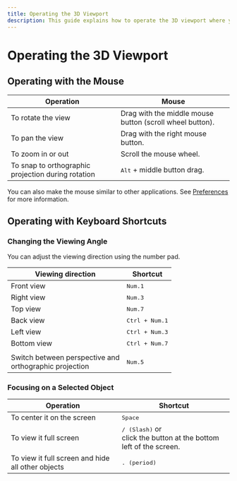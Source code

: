 ```yaml
---
title: Operating the 3D Viewport
description: This guide explains how to operate the 3D viewport where you draw sketches and create solids.
---
```


# Operating the 3D Viewport

## Operating with the Mouse

| Operation                                          | Mouse                                                    |
| -------------------------------------------------- | -------------------------------------------------------- |
| To rotate the view                                 | Drag with the middle mouse button (scroll wheel button). |
| To pan the view                                    | Drag with the right mouse button.                        |
| To zoom in or out                                  | Scroll the mouse wheel.                                  |
| To snap to orthographic projection during rotation | <kbd>Alt</kbd> + middle button drag.                     |


You can also make the mouse similar to other applications. See [Preferences](./preferences) for more information.

## Operating with Keyboard Shortcuts

### Changing the Viewing Angle

You can adjust the viewing direction using the number pad.

| Viewing direction                                      | Shortcut                |
| ------------------------------------------------------ | ----------------------- |
| Front view                                             | <kbd>Num.1</kbd>        |
| Right view                                             | <kbd>Num.3</kbd>        |
| Top view                                               | <kbd>Num.7</kbd>        |
| Back view                                              | <kbd>Ctrl + Num.1</kbd> |
| Left view                                              | <kbd>Ctrl + Num.3</kbd> |
| Bottom view                                            | <kbd>Ctrl + Num.7</kbd> |
|                                                        |                         |
| Switch between perspective and <br />orthographic projection | <kbd>Num.5</kbd>        |

### Focusing on a Selected Object

| Operation                                          | Shortcut                                                                   |
| -------------------------------------------------- | -------------------------------------------------------------------------- |
| To center it on the screen                         | <kbd>Space</kbd>                                                           |
| To view it full screen                             | <kbd>/ (Slash)</kbd> or <br />click the button<ButtonIcon type="button-focus" /> at the bottom left of the screen. |
| To view it full screen and hide all other objects | <kbd>. (period)</kbd>                                                      |



